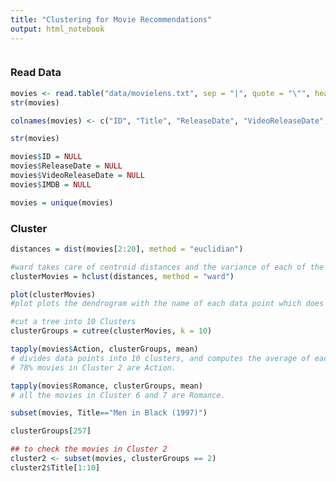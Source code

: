 ```yaml
---
title: "Clustering for Movie Recommendations"
output: html_notebook
---
```



```r

```



### Read Data
```r

movies <- read.table("data/movielens.txt", sep = "|", quote = "\"", header = FALSE)
str(movies)

colnames(movies) <- c("ID", "Title", "ReleaseDate", "VideoReleaseDate", "IMDB", "Unknown", "Action","Adventure", "Animation", "Childrens", "Comdey", "Crime", "Documentary", "Drama", "Fantasy", "FilmNoir", "Horror", "Musical","Mystery","Romance", "SciFi", "Thriller", "War", "Western")

str(movies)

movies$ID = NULL
movies$ReleaseDate = NULL
movies$VideoReleaseDate = NULL
movies$IMDB = NULL

movies = unique(movies)

```

### Cluster

```r
distances = dist(movies[2:20], method = "euclidian")

#ward takes care of centroid distances and the variance of each of the Clusters
clusterMovies = hclust(distances, method = "ward")

plot(clusterMovies)
#plot plots the dendrogram with the name of each data point which does not fit well on the diagram. 

#cut a tree into 10 Clusters
clusterGroups = cutree(clusterMovies, k = 10)

tapply(movies$Action, clusterGroups, mean)
# divides data points into 10 clusters, and computes the average of each Cluster for the Action Genre.
# 78% movies in Cluster 2 are Action.

tapply(movies$Romance, clusterGroups, mean)
# all the movies in Cluster 6 and 7 are Romance.

subset(movies, Title=="Men in Black (1997)")

clusterGroups[257]

## to check the movies in Cluster 2
cluster2 <- subset(movies, clusterGroups == 2)
cluster2$Title[1:10]

```

